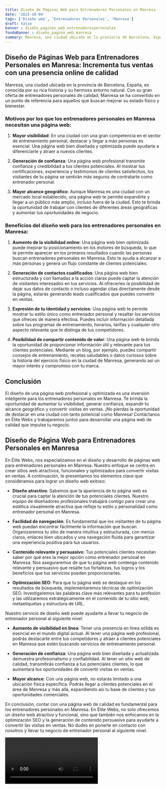 ```yaml
---
title: Diseño de Páginas Web para Entrenadores Personales en Manresa
date: '2023-10-04'
tags: ['Diseño web', 'Entrenadores Personales', 'Manresa']
draft: false
banner : diseño_paginas_web_entrenadorespersonales
fondoBanner : diseño_pagina_web_manresa
summary: Manresa, una ciudad ubicada en la provincia de Barcelona, España, es conocida por su rica historia y su hermoso entorno natural. Con su gran oferta de entrenadores personales de calidad, Manresa se ha convertido en un punto de referencia para aquellos que buscan mejorar su estado físico y bienestar.
---
```


## Diseño de Páginas Web para Entrenadores Personales en Manresa: Incrementa tus ventas con una presencia online de calidad

Manresa, una ciudad ubicada en la provincia de Barcelona, España, es conocida por su rica historia y su hermoso entorno natural. Con su gran oferta de entrenadores personales de calidad, Manresa se ha convertido en un punto de referencia para aquellos que buscan mejorar su estado físico y bienestar.

### Motivos por los que los entrenadores personales en Manresa necesitan una página web:

1. **Mayor visibilidad**: En una ciudad con una gran competencia en el sector de entrenamiento personal, destacar y llegar a más personas es esencial. Una página web bien diseñada y optimizada puede ayudarte a diferenciarte y atraer a nuevos clientes.

2. **Generación de confianza**: Una página web profesional transmite confianza y credibilidad a tus clientes potenciales. Al mostrar tus certificaciones, experiencia y testimonios de clientes satisfechos, los visitantes de tu página se sentirán más seguros de contratarte como entrenador personal.

3. **Mayor alcance geográfico**: Aunque Manresa es una ciudad con un mercado local establecido, una página web te permite expandirte y llegar a un público más amplio, incluso fuera de la ciudad. Esto te brinda la oportunidad de trabajar con clientes de diferentes áreas geográficas y aumentar tus oportunidades de negocio.

### Beneficios del diseño web para los entrenadores personales en Manresa:

1. **Aumento de la visibilidad online**: Una página web bien optimizada puede mejorar tu posicionamiento en los motores de búsqueda, lo que te permite aparecer en los primeros resultados cuando las personas buscan entrenadores personales en Manresa. Esto te ayuda a alcanzar a más personas y genera un flujo constante de clientes potenciales.

2. **Generación de contactos cualificados**: Una página web bien estructurada y con llamadas a la acción claras puede captar la atención de visitantes interesados en tus servicios. Al ofrecerles la posibilidad de dejar sus datos de contacto o incluso agendar citas directamente desde la página, estarás generando leads cualificados que puedes convertir en ventas.

3. **Expresión de tu identidad y servicios**: Una página web te permite mostrar tu estilo único como entrenador personal y resaltar los servicios que ofreces de manera efectiva. Puedes incluir información detallada sobre tus programas de entrenamiento, horarios, tarifas y cualquier otro aspecto relevante que te distinga de tus competidores.

4. **Posibilidad de compartir contenido de valor**: Una página web te brinda la oportunidad de proporcionar información útil y relevante para tus clientes potenciales. Mediante un blog, por ejemplo, puedes compartir consejos de entrenamiento, recetas saludables o datos curiosos sobre la historia del ejercicio físico en la ciudad de Manresa, generando así un mayor interés y compromiso con tu marca.

## Conclusión

El diseño de una página web profesional y optimizada es una inversión inteligente para los entrenadores personales en Manresa. Te brinda la oportunidad de aumentar tu visibilidad, generar confianza, expandir tu alcance geográfico y convertir visitas en ventas. ¡No pierdas la oportunidad de destacar en una ciudad con tanto potencial como Manresa! Contáctanos en Élite Webs y trabajaremos juntos para desarrollar una página web de calidad que impulse tu negocio.

<GifSeo />

<Cta />

## Diseño de Página Web para Entrenadores Personales en Manresa

En Élite Webs, nos especializamos en el diseño y desarrollo de páginas web para entrenadores personales en Manresa. Nuestro enfoque se centra en crear sitios web atractivos, funcionales y optimizados para convertir visitas en ventas. A continuación, te presentamos los elementos clave que consideramos para lograr un diseño web exitoso:

- **Diseño atractivo**: Sabemos que la apariencia de tu página web es crucial para captar la atención de tus potenciales clientes. Nuestro equipo de diseñadores profesionales trabajará contigo para crear una estética visualmente atractiva que refleje tu estilo y personalidad como entrenador personal en Manresa.

- **Facilidad de navegación**: Es fundamental que los visitantes de tu página web puedan encontrar fácilmente la información que buscan. Organizaremos tu sitio de manera intuitiva y estructurada, con menús claros, enlaces bien ubicados y una navegación fluida para garantizar una experiencia positiva para tus usuarios.

- **Contenido relevante y persuasivo**: Tus potenciales clientes necesitan saber por qué eres la mejor opción como entrenador personal en Manresa. Nos aseguraremos de que tu página web contenga contenido relevante y persuasivo que resalte tus fortalezas, tus logros y los beneficios que tus servicios pueden proporcionarles.

- **Optimización SEO**: Para que tu página web se destaque en los resultados de búsqueda, implementaremos técnicas de optimización SEO. Investigaremos las palabras clave más relevantes para tu profesión y las utilizaremos estratégicamente en el contenido de tu sitio web, metaetiquetas y estructura de URL.

Nuestro servicio de diseño web puede ayudarte a llevar tu negocio de entrenador personal al siguiente nivel:

- **Aumento de visibilidad en línea**: Tener una presencia en línea sólida es esencial en el mundo digital actual. Al tener una página web profesional, podrás destacarte entre tus competidores y atraer a clientes potenciales en Manresa que estén buscando servicios de entrenamiento personal.

- **Generación de confianza**: Una página web bien diseñada y actualizada demuestra profesionalismo y confiabilidad. Al tener un sitio web de calidad, transmitirás confianza a tus potenciales clientes, lo que aumentará tus oportunidades de convertir visitas en ventas.

- **Mayor alcance**: Con una página web, no estarás limitado a una ubicación física específica. Podrás llegar a clientes potenciales en el área de Manresa y más allá, expandiendo así tu base de clientes y tus oportunidades comerciales.

En conclusión, contar con una página web de calidad es fundamental para los entrenadores personales en Manresa. En Élite Webs, no solo ofrecemos un diseño web atractivo y funcional, sino que también nos enfocamos en la optimización SEO y la generación de contenido persuasivo para ayudarte a convertir las visitas en ventas. No dudes en ponerte en contacto con nosotros y llevar tu negocio de entrenador personal al siguiente nivel.

<Video />

<CtaBot job='Entrenadores Personales' city='Manresa'/>

<Gmaps query='Manresa+españa+maps' />